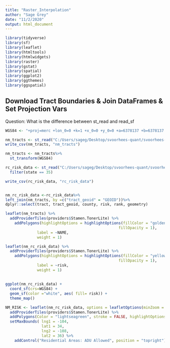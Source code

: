 ```yaml
---
title: "Raster_Interpolation"
author: "Sage Grey"
date: "11/2/2020"
output: html_document
---
```


```r
library(tidyverse)
library(sf)
library(leaflet)
library(htmltools)
library(htmlwidgets)
library(raster)
library(gstat)
library(spatial)
library(ggplot2)
library(ggthemes)
library(ggspatial)
```


## Download Tract Boundaries & Join DataFrames & Set Projection Vars

Question: What is the difference between st_read and read_sf

```r

WGS84 <- "+proj=merc +lon_0=0 +k=1 +x_0=0 +y_0=0 +a=6378137 +b=6378137 +units=m +no_defs"

nm_tracts <- st_read("C:/Users/sageg/Desktop/svoorhees-quant/svoorhees-vis/Red Cross Data/NM_Tract/cb_2019_35_tract_500k.shp") 
write_csv(nm_tracts, "nm_tracts")

nm_tracts <- nm_tracts%>%
  st_transform(WGS84)

rc_risk_data <- st_read("C:/Users/sageg/Desktop/svoorhees-quant/svoorhees-vis/Red Cross Data/tabletracts.csv") %>%
  filter(state == 35)

write_csv(rc_risk_data, "rc_risk_data")


nm_rc_risk_data <-rc_risk_data%>%
left_join(nm_tracts, by =c("tract_geoid" = "GEOID"))%>%
dplyr::select(tract, tract_geoid, county, risk, rank, geometry)
```

```r
leaflet(nm_tracts) %>%
  addProviderTiles(providers$Stamen.TonerLite) %>%
    addPolygons(highlightOptions = highlightOptions(fillColor = "goldenrod3", 
                                                  fillOpacity = 1),
              label = ~NAME, 
              weight = 1) 
```

```r
leaflet(nm_rc_risk_data) %>%
  addProviderTiles(providers$Stamen.TonerLite) %>%
    addPolygons(highlightOptions = highlightOptions(fillColor = "yellow", 
                                                  fillOpacity = 1),
              label = ~risk, 
              weight = 1) 
```


##
```r
ggplot(nm_rc_risk_data) +
  coord_sf(crs=WGS84) +
  geom_sf(color ="white", aes( fill= risk)) +
  theme_map() 
```




```r
NM_RISK <- leaflet(nm_rc_risk_data, options = leafletOptions(minZoom = 8, maxZoom = 18)) %>%
  addProviderTiles(providers$Stamen.TonerLite) %>%
  addPolygons(Color = "lightseagreen", stroke = FALSE, highlightOptions = highlightOptions(fillColor = risk, fillOpacity = 1),label =~describe) %>%
  setMaxBounds( lng1 = -104,
                lat1 = 34,
                lng2 = -108,
                lat2 = 36) %>%
    addControl("Residential Areas: ADU Allowed", position = "topright")
```
